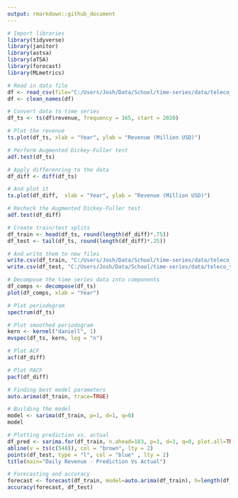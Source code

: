---
output: rmarkdown::github_document
---
```{r, warning=FALSE, message=FALSE}
# Import libraries
library(tidyverse)
library(janitor)
library(astsa)
library(aTSA)
library(forecast)
library(MLmetrics)
```

```{r, message=FALSE}
# Read in data file
df <- read_csv(file="C:/Users/Josh/Data/School/time-series/data/teleco_time_series.csv")
df <- clean_names(df)

# Convert data to time series
df_ts <- ts(df$revenue, frequency = 365, start = 2020)
```

```{r}
# Plot the revenue
ts.plot(df_ts, xlab = "Year", ylab = "Revenue (Million USD)")
```

```{r}
# Perform Augmented Dickey-Fuller test
adf.test(df_ts)
```

```{r}
# Apply differencing to the data
df_diff <- diff(df_ts)

# And plot it
ts.plot(df_diff,  xlab = "Year", ylab = "Revenue (Million USD)")
```

```{r}
# Recheck the Augmented Dickey-Fuller test
adf.test(df_diff)
```

```{r}
# Create train/test splits
df_train <- head(df_ts, round(length(df_diff)*.75))
df_test <- tail(df_ts, round(length(df_diff)*.25))
```

```{r}
# And write them to new files
write.csv(df_train, "C:/Users/Josh/Data/School/time-series/data/teleco_train.csv")
write.csv(df_test, "C:/Users/Josh/Data/School/time-series/data/teleco_test.csv")
```

```{r}
# Decompose the time series data into components
df_comps <- decompose(df_ts)
plot(df_comps, xlab = "Year")
```

```{r}
# Plot periodogram
spectrum(df_ts)
```

```{r}
# Plot smoothed periodogram
kern <- kernel("daniell", 1)
mvspec(df_ts, kern, log = "n")
```

```{r}
# Plot ACF
acf(df_diff)
```

```{r}
# Plot PACF
pacf(df_diff)
```

```{r}
# Finding best model parameters
auto.arima(df_train, trace=TRUE)
```

```{r}
# Building the model
model <- sarima(df_train, p=1, d=1, q=0)
model
```

```{r}
# Plotting prediction vs. actual
df_pred <- sarima.for(df_train, n.ahead=183, p=1, d=1, q=0, plot.all=TRUE)
abline(v = ts(c(548)), col = "brown", lty = 2)
points(df_test, type = "l", col = "blue" , lty = 2)
title(main="Daily Revenue - Prediction Vs Actual")
```

```{r}
# Forecasting and accuracy
forecast <- forecast(df_train, model=auto.arima(df_train), h=length(df_test))
accuracy(forecast, df_test)
```

